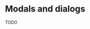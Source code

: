 

<Meta
  title="Styles/Containers/Modals and dialogs"
  decorators={decorators}
/>

# Modals and dialogs

<Story name="TODO">
  <Grid container spacing={1} direction="row">
    TODO
  </Grid>
</Story>

